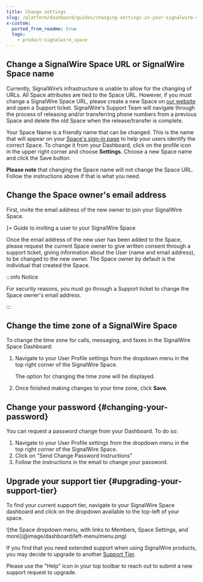 ```yaml
---
title: Change settings
slug: /platform/dashboard/guides/changing-settings-in-your-signalwire-space
x-custom:
  ported_from_readme: true
  tags:
    - product:signalwire_space
---
```


## Change a SignalWire Space URL or SignalWire Space name

Currently, SignalWire’s infrastructure is unable to allow for the changing of URLs. 
All Space attributes are tied to the Space URL. 
However, if you must change a SignalWire Space URL, please create a new Space on [our website](https://signalwire.com/) and open a Support ticket. 
SignalWire's Support Team will navigate through the process of releasing and/or transferring phone numbers from a previous Space and delete the old Space when the release/transfer is complete.

Your Space Name is a friendly name that can be changed. 
This is the name that will appear on your [Space's sign-in page](https://signalwire.com/signin) to help your users identify the correct Space. 
To change it from your Dashboard, click on the profile icon in the upper right corner and choose **Settings**. 
Choose a new Space name and click the Save button. 

**Please note** that changing the Space name will not change the Space URL. 
Follow the instructions above if that is what you need.

## Change the Space owner's email address

First, invite the email address of the new owner to join your SignalWire Space.  


<CardGroup rows={4}>
<Card title="Invite a new user" href="/platform/dashboard/guides/user-management" icon={<LiaUserPlusSolid />}>
Guide to inviting a user to your SignalWire Space
</Card>
</CardGroup>

Once the email address of the new user has been added to the Space, please request the current Space owner to give written consent
through a support ticket, giving information about the User (name and email address), to be changed to the new owner. 
The Space owner by default is the individual that created the Space.

:::info Notice

For security reasons, you must go through a Support ticket to change the Space owner's email address.

:::

## Change the time zone of a SignalWire Space

To change the time zone for calls, messaging, and faxes in the SignalWire Space Dashboard:

1. Navigate to your User Profile settings from the dropdown menu in the top right corner of the SignalWire Space. 

   The option for changing the time zone will be displayed. 
2. Once finished making changes to your time zone, click **Save**.


## Change your password {#changing-your-password}

You can request a password change from your Dashboard. To do so:

1. Navigate to your User Profile settings from the dropdown menu in the top right corner of the SignalWire Space.
2. Click on "Send Change Password Instructions"
3. Follow the instructions in the email to change your password.

## Upgrade your support tier {#upgrading-your-support-tier}

To find your current support tier, navigate to your SignalWire Space dashboard and click on the dropdown available to the top-left of your space. 

<Frame>
![the Space dropdown menu, with links to Members, Space Settings, and more](@image/dashboard/left-menu/menu.png)
</Frame>

If you find that you need extended support when using SignalWire products, you may decide to upgrade to another 
[Support Tier](https://signalwire.com/support-plans). 

Please use the "Help" icon in your top toolbar to reach out to submit a new support request to upgrade.